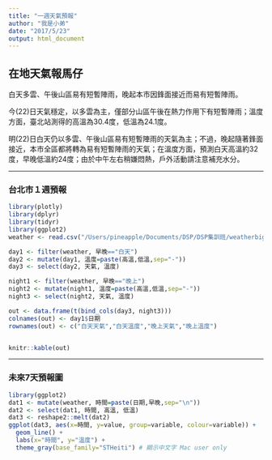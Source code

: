 ```yaml
---
title: "一週天氣預報"
author: "我是小弟"
date: "2017/5/23"
output: html_document
---
```


##  在地天氣報馬仔

白天多雲、午後山區易有短暫陣雨，晚起本市因鋒面接近而易有短暫陣雨。

今(22)日天氣穩定，以多雲為主，僅部分山區午後在熱力作用下有短暫陣雨；溫度方面，臺北站測得的高溫為30.4度，低溫為24.1度。

明(22)日白天仍以多雲、午後山區易有短暫陣雨的天氣為主；不過，晚起隨著鋒面接近，本市全區都將轉為易有短暫陣雨的天氣；在溫度方面，預測白天高溫約32度，早晚低溫約24度；由於中午左右稍嫌悶熱，戶外活動請注意補充水分。


-----


### 台北市１週預報


```r
library(plotly)
library(dplyr)
library(tidyr)
library(ggplot2)
weather <- read.csv("/Users/pineapple/Documents/DSP/DSP集訓班/weatherbig5.csv", fileEncoding = "big5")

day1 <- filter(weather, 早晚=="白天")
day2 <- mutate(day1, 溫度=paste(高溫,低溫,sep="-"))
day3 <- select(day2, 天氣, 溫度)

night1 <- filter(weather, 早晚=="晚上")
night2 <- mutate(night1, 溫度=paste(高溫,低溫,sep="-"))
night3 <- select(night2, 天氣, 溫度)

out <- data.frame(t(bind_cols(day3, night3)))
colnames(out) <- day1$日期
rownames(out) <- c("白天天氣","白天溫度","晚上天氣","晚上溫度")



```

```r
knitr::kable(out)
```



-----



### 未來7天預報圖




```r
library(ggplot2)
dat1 <- mutate(weather, 時間=paste(日期,早晚,sep="\n"))
dat2 <- select(dat1, 時間, 高溫, 低溫)
dat3 <- reshape2::melt(dat2)
ggplot(dat3, aes(x=時間, y=value, group=variable, colour=variable)) + 
  geom_line() + 
  labs(x="時間", y="溫度") +
  theme_gray(base_family="STHeiti") # 顯示中文字 Mac user only


```

